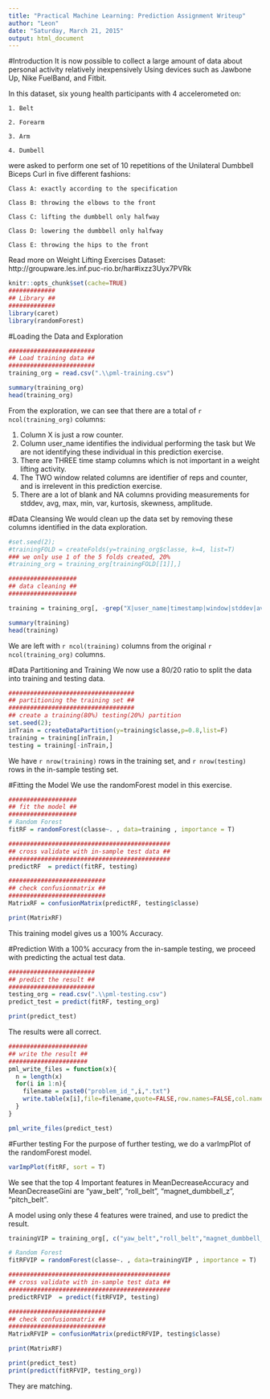 ```yaml
---
title: "Practical Machine Learning: Prediction Assignment Writeup"
author: "Leon"
date: "Saturday, March 21, 2015"
output: html_document
---
```


#Introduction
It is now possible to collect a large amount of data about personal activity
relatively inexpensively Using devices such as Jawbone Up, Nike FuelBand, and
Fitbit.

In this dataset, six young health participants with 4 accelerometed on:

    1. Belt
    
    2. Forearm
    
    3. Arm
    
    4. Dumbell

were asked to perform one set of 10 repetitions of the Unilateral Dumbbell Biceps Curl in five different fashions:

    Class A: exactly according to the specification
    
    Class B: throwing the elbows to the front
    
    Class C: lifting the dumbbell only halfway

    Class D: lowering the dumbbell only halfway

    Class E: throwing the hips to the front

Read more on Weight Lifting Exercises Dataset: http://groupware.les.inf.puc-rio.br/har#ixzz3Uyx7PVRk

```r
knitr::opts_chunk$set(cache=TRUE)
#############
## Library ##
#############
library(caret)
library(randomForest)
```

#Loading the Data and Exploration
```r
########################
## Load training data ##
########################
training_org = read.csv(".\\pml-training.csv")

summary(training_org)
head(training_org)
```

From the exploration, we can see that there are a total of `r ncol(training_org)` columns:

1. Column X is just a row counter.
2. Column user_name identifies the individual performing the task but We are not identifying these individual in this prediction exercise.
3. There are THREE time stamp columns which is not important in a weight lifting activity.
4. The TWO window related columns are identifier of reps and counter, and is irrelevent in this prediction exercise.
5. There are a lot of blank and NA columns providing measurements for stddev, avg, max, min, var, kurtosis, skewness, amplitude.

#Data Cleansing
We would clean up the data set by removing these columns identified in the data exploration.
```r
#set.seed(2);
#trainingFOLD = createFolds(y=training_org$classe, k=4, list=T)
### we only use 1 of the 5 folds created, 20%
#training_org = training_org[trainingFOLD[[1]],]

###################
## data cleaning ##
###################

training = training_org[, -grep("X|user_name|timestamp|window|stddev|avg|max|min|var|kurtosis|skewness|amplitude", colnames(training_org))]

summary(training)
head(training)
```
We are left with `r ncol(training)` columns from the original `r ncol(training_org)` columns.

#Data Partitioning and Training
We now use a 80/20 ratio to split the data into training and testing data.
```r
###################################
## partitioning the training set ##
###################################
## create a training(80%) testing(20%) partition
set.seed(2);
inTrain = createDataPartition(y=training$classe,p=0.8,list=F)
training = training[inTrain,]
testing = training[-inTrain,]
```
We have `r nrow(training)` rows in the training set, and `r nrow(testing)` rows in the in-sample testing set.

#Fitting the Model
We use the randomForest model in this exercise.
```r
###################
## fit the model ##
###################
# Random Forest
fitRF = randomForest(classe~. , data=training , importance = T)

#############################################
## cross validate with in-sample test data ##
#############################################
predictRF  = predict(fitRF, testing)

###########################
## check confusionmatrix ##
###########################
MatrixRF = confusionMatrix(predictRF, testing$classe)

print(MatrixRF)
```
This training model gives us a 100% Accuracy.

#Prediction
With a 100% accuracy from the in-sample testing, we proceed with predicting the actual test data.
```r
########################
## predict the result ##
########################
testing_org = read.csv(".\\pml-testing.csv")
predict_test = predict(fitRF, testing_org)

print(predict_test)
```
The results were all correct.

```r
######################
## write the result ##
######################
pml_write_files = function(x){
  n = length(x)
  for(i in 1:n){
    filename = paste0("problem_id_",i,".txt")
    write.table(x[i],file=filename,quote=FALSE,row.names=FALSE,col.names=FALSE)
  }
}

pml_write_files(predict_test)
```

#Further testing
For the purpose of further testing, we do a varImpPlot of the randomForest model.
```r
varImpPlot(fitRF, sort = T)
```

We see that the top 4 Important features in MeanDecreaseAccuracy and MeanDecreaseGini are "yaw_belt", "roll_belt", "magnet_dumbbell_z", "pitch_belt".

A model using only these 4 features were trained, and use to predict the result.

```r
trainingVIP = training_org[, c("yaw_belt","roll_belt","magnet_dumbbell_z","pitch_belt","classe")]

# Random Forest
fitRFVIP = randomForest(classe~. , data=trainingVIP , importance = T)

#############################################
## cross validate with in-sample test data ##
#############################################
predictRFVIP  = predict(fitRFVIP, testing)

###########################
## check confusionmatrix ##
###########################
MatrixRFVIP = confusionMatrix(predictRFVIP, testing$classe)

print(MatrixRF)

print(predict_test)
print(predict(fitRFVIP, testing_org))
```

They are matching.